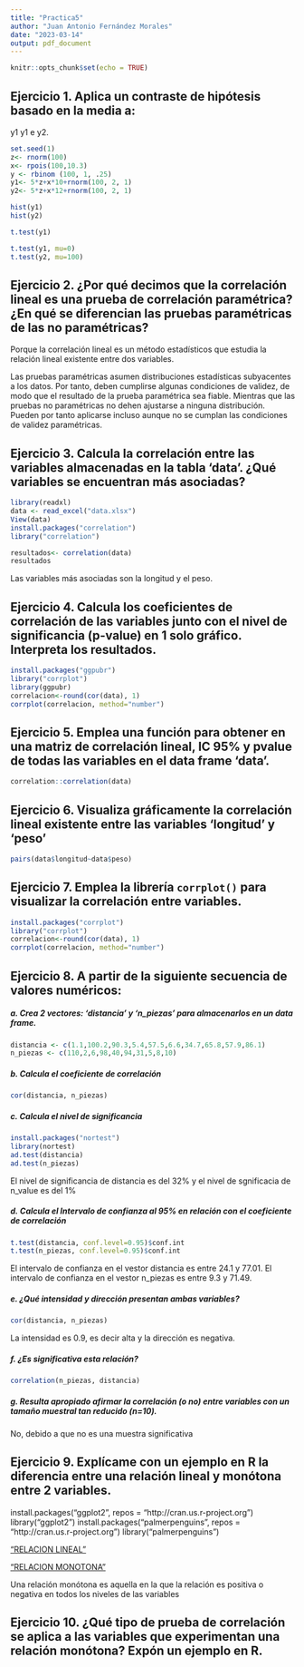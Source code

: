 ---
title: "Practica5"
author: "Juan Antonio Fernández Morales"
date: "2023-03-14"
output: pdf_document
---

```{r setup, include=FALSE}
knitr::opts_chunk$set(echo = TRUE)
```

## Ejercicio 1. Aplica un contraste de hipótesis basado en la media a:

y1 y1 e y2.

```{r}
set.seed(1)
z<- rnorm(100)
x<- rpois(100,10.3)
y <- rbinom (100, 1, .25)
y1<- 5*z+x*10+rnorm(100, 2, 1)
y2<- 5*z+x*12+rnorm(100, 2, 1)

hist(y1)
hist(y2)

t.test(y1) 

t.test(y1, mu=0)
t.test(y2, mu=100)
```

## Ejercicio 2. ¿Por qué decimos que la correlación lineal es una prueba de correlación paramétrica? ¿En qué se diferencian las pruebas paramétricas de las no paramétricas?

Porque la correlación lineal es un método estadísticos que estudia la relación lineal existente entre dos variables.

Las pruebas paramétricas asumen distribuciones estadísticas subyacentes a los datos. Por tanto, deben cumplirse algunas condiciones de validez, de modo que el resultado de la prueba paramétrica sea fiable. Mientras que las pruebas no paramétricas no dehen ajustarse a ninguna distribución. Pueden por tanto aplicarse incluso aunque no se cumplan las condiciones de validez paramétricas.

## Ejercicio 3. Calcula la correlación entre las variables almacenadas en la tabla 'data'. ¿Qué variables se encuentran más asociadas?

```{r}
library(readxl)
data <- read_excel("data.xlsx")
View(data)
install.packages("correlation")
library("correlation")

resultados<- correlation(data)
resultados

```

Las variables más asociadas son la longitud y el peso.

## Ejercicio 4. Calcula los coeficientes de correlación de las variables junto con el nivel de significancia (p-value) en 1 solo gráfico. Interpreta los resultados.

```{r}
install.packages("ggpubr")
library("corrplot")
library(ggpubr)
correlacion<-round(cor(data), 1)
corrplot(correlacion, method="number")
```

## Ejercicio 5. Emplea una función para obtener en una matriz de correlación lineal, IC 95% y pvalue de todas las variables en el data frame 'data'.

```{r}
correlation::correlation(data)
```

## Ejercicio 6. Visualiza gráficamente la correlación lineal existente entre las variables 'longitud' y 'peso'

```{r}
pairs(data$longitud~data$peso)
```

## Ejercicio 7. Emplea la librería `corrplot()` para visualizar la correlación entre variables.

```{r}
install.packages("corrplot")
library("corrplot")
correlacion<-round(cor(data), 1)
corrplot(correlacion, method="number")
```

## Ejercicio 8. A partir de la siguiente secuencia de valores numéricos:

##### a. Crea 2 vectores: 'distancia' y 'n_piezas' para almacenarlos en un data frame.

```{r}
distancia <- c(1.1,100.2,90.3,5.4,57.5,6.6,34.7,65.8,57.9,86.1)
n_piezas <- c(110,2,6,98,40,94,31,5,8,10)
```

##### b. Calcula el coeficiente de correlación

```{r}
cor(distancia, n_piezas)
```

##### c. Calcula el nivel de significancia

```{r}
install.packages("nortest")
library(nortest)
ad.test(distancia)
ad.test(n_piezas)
```

El nivel de significancia de distancia es del 32% y el nivel de sgnificacia de n_value es del 1%

##### d. Calcula el Intervalo de confianza al 95% en relación con el coeficiente de correlación

```{r}
t.test(distancia, conf.level=0.95)$conf.int
t.test(n_piezas, conf.level=0.95)$conf.int
```

El intervalo de confianza en el vestor distancia es entre 24.1 y 77.01. El intervalo de confianza en el vestor n_piezas es entre 9.3 y 71.49.

##### e. ¿Qué intensidad y dirección presentan ambas variables?

```{r}
cor(distancia, n_piezas)
```

La intensidad es 0.9, es decir alta y la dirección es negativa.

##### f. ¿Es significativa esta relación?

```{r}
correlation(n_piezas, distancia)
```

##### g. Resulta apropiado afirmar la correlación (o no) entre variables con un tamaño muestral tan reducido (n=10).

No, debido a que no es una muestra significativa

## Ejercicio 9. Explícame con un ejemplo en R la diferencia entre una relación lineal y monótona entre 2 variables.

install.packages("ggplot2", repos = "http://cran.us.r-project.org")
library("ggplot2")
install.packages("palmerpenguins", repos = "http://cran.us.r-project.org")
library("palmerpenguins") 


["RELACION LINEAL"](<https://support.minitab.com/es-mx/minitab/20/media/generated-content/images/scatterplot_linear_relationship.png>)

["RELACION MONOTONA"](<https://support.minitab.com/es-mx/minitab/20/media/generated-content/images/scatterplot_cubic_relationship.png>)

Una relación monótona es aquella en la que la relación es positiva o negativa en todos los niveles de las variables\

## Ejercicio 10. ¿Qué tipo de prueba de correlación se aplica a las variables que experimentan una relación monótona? Expón un ejemplo en R.

```{r}

```
